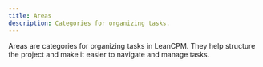 ```yaml
---
title: Areas
description: Categories for organizing tasks.
---
```


Areas are categories for organizing tasks in LeanCPM. They help structure the project and make it easier to navigate and manage tasks.
